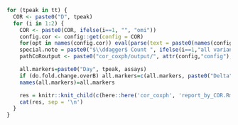 
<!-- D29start1 is ENSEMBLE specific -->

```r
for (tpeak in tt) {
  COR <- paste0("D", tpeak)
  for (i in 1:2) {
    COR <- paste0(COR, ifelse(i==1, "", "omi"))
    config.cor <- config::get(config = COR)
    for(opt in names(config.cor)) eval(parse(text = paste0(names(config.cor[opt])," <- config.cor[[opt]]")))
    special.note = paste0("$\\ddagger$ Count ", ifelse(i==1,"all variants","Omicron"), " cases starting 7 days post Day ", tpeak, ".")
    pathCoRoutput <- paste0("cor_coxph/output/", attr(config,"config"), "/", COR)

    all.markers=paste0("Day", tpeak, assays)
    if (do.fold.change.overB) all.markers=c(all.markers, paste0("Delta", tpeak, "overB", assays))
    names(all.markers)=all.markers

    res = knitr::knit_child(c(here::here('cor_coxph', 'report_by_COR.Rmd')), quiet = TRUE)
    cat(res, sep = '\n')
  }
}
```
